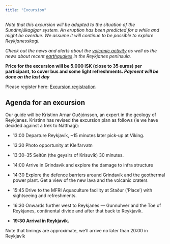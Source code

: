 ```yaml
---
title: "Excursion"
---
```


*Note that this excursion will be adapted to the situation of the Sundhnjúkagígar system. An eruption has been predicted for a while and might be overdue. We assume it will continue to be possible to explore Reykjanesskagi.* 

*Check out the news and alerts about the [volcanic activity](https://en.vedur.is/volcanoes/fagradalsfjall-eruption/news-and-alerts/) as well as the news about recent [earthquakes](https://en.vedur.is/earthquakes-and-volcanism/earthquakes/reykjanespeninsula/) in the Reykjanes peninsula.*

**Price for the excursion will be 5.000 ISK (close to 35 euros) per participant, to cover bus and some light refreshments.
_Payment will be done on the last day_**

Please register here: [Excursion registration](https://docs.google.com/spreadsheets/d/177RuPA6R0SAqunHhq-K_S-ESJspCo675uuDHbYBn3rM/edit?usp=sharing)



## Agenda for an excursion

Our guide will be Kristinn Arnar Guðjónsson, an expert in the geology of Reykjanes. Kristinn has revised the excursion plan as follows (ie we have decided against a trek to Nátthagi):

-   13:00 Departure Reykjavík, ~15 minutes later pick-up at Viking.

-   13:30 Photo opportunity at Kleifarvatn

-   13:30--35 Seltún (the geysirs of Krísuvík) 30 minutes.

-   14:00 Arrive in Grindavík and explore the damage to infra structure

-   14:30 Explore the defence barriers around Grindavík and the geothermal power plant.  Get a view of the new lava and the volcanic craters

-   15:45 Drive to the MFRI Aquaculture facility at Staður ('Place') with sightseeing and refreshments.

-   16:30 Onwards further west to Reykjanes --- Gunnuhver and the Toe of Reykjanes, continental divide and after that back to Reykjavík.

-   **19:30 Arrival in Reykjavík.**

Note that timings are approximate, we'll arrive no later than 20:00 in Reykjavík
